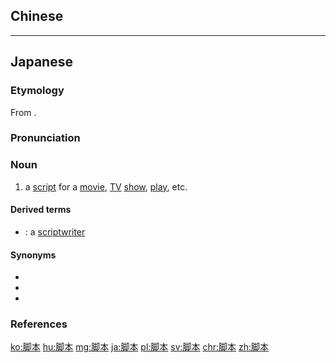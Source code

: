 {{also|腳本}}
==Chinese==
{{zh-see|腳本}}

----

==Japanese==
{{ja-kanjitab|きゃく|ほん|yomi=o}}

===Etymology===
From {{etyl|zhx|ja}} {{m|zh|腳本}}.

===Pronunciation===
{{ja-pron|きゃくほん|acc=h|acc_ref=DJR,NHK,SMK5|dev=3}}

===Noun===
{{ja-noun|きゃくほん|kyu=腳本|count=本}}

# a [[script]] for a [[movie]], [[TV]] [[show]], [[play]], etc.

====Derived terms====
* {{ja-r|脚本家|きゃくほんか}}: a [[scriptwriter]]

====Synonyms====
* {{ja-r|台本|だいほん}}
* {{ja-r|シナリオ}}
* {{ja-r|スクリプト}}

===References===
<references/>

[[ko:脚本]]
[[hu:脚本]]
[[mg:脚本]]
[[ja:脚本]]
[[pl:脚本]]
[[sv:脚本]]
[[chr:脚本]]
[[zh:脚本]]